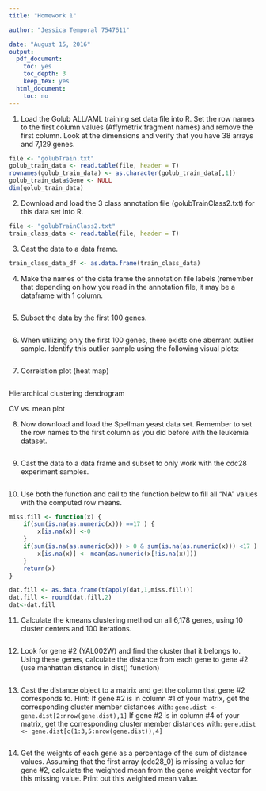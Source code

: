 ```yaml
---
title: "Homework 1"

author: "Jessica Temporal 7547611"

date: "August 15, 2016"
output:
  pdf_document:
    toc: yes
    toc_depth: 3
    keep_tex: yes
  html_document:
    toc: no
---
```

\newpage

1) Load the Golub ALL/AML training set data file into R. Set the row names to
the first column values (Affymetrix fragment names) and remove the first column.
Look at the dimensions and verify that you have 38 arrays and 7,129 genes.
```r
file <- "golubTrain.txt"
golub_train_data <- read.table(file, header = T)
rownames(golub_train_data) <- as.character(golub_train_data[,1])
golub_train_data$Gene <- NULL
dim(golub_train_data)
```

2) Download and load the 3 class annotation file (golubTrainClass2.txt) for this
data set into R.
```r
file <- "golubTrainClass2.txt"
train_class_data <- read.table(file, header = T)
```

3) Cast the data to a data frame.
```r
train_class_data_df <- as.data.frame(train_class_data)
```

4) Make the names of the data frame the annotation file labels (remember that
depending on how you read in the annotation file, it may be a dataframe with 1
column.
```r

```

5) Subset the data by the first 100 genes.
```r

```

6) When utilizing only the first 100 genes, there exists one aberrant outlier
sample.  Identify this outlier sample using the following visual plots:
```r

```

7) Correlation plot (heat map)
```r

```

Hierarchical clustering dendrogram

CV vs. mean plot


8) Now download and load the Spellman yeast data set.  Remember to set the row
names to the first column as you did before with the leukemia dataset.
```r

```

9) Cast the data to a data frame and subset to only work with the cdc28
experiment samples.
```r

```

10) Use both the function and call to the function below to fill all “NA” values
with the computed row means.
```r
miss.fill <- function(x) {
	if(sum(is.na(as.numeric(x))) ==17 ) {
		x[is.na(x)] <-0
	}
	if(sum(is.na(as.numeric(x))) > 0 & sum(is.na(as.numeric(x))) <17 ) {
        x[is.na(x)] <- mean(as.numeric(x[!is.na(x)]))
	}
	return(x)
}

dat.fill <- as.data.frame(t(apply(dat,1,miss.fill)))
dat.fill <- round(dat.fill,2)
dat<-dat.fill
```

11) Calculate the kmeans clustering method on all 6,178 genes, using 10 cluster
centers and 100 iterations.
```r

```

12) Look for gene #2 (YAL002W) and find the cluster that it belongs to.  Using
these genes, calculate the distance from each gene to gene #2 (use manhattan
distance in dist() function)
```r

```

13) Cast the distance object to a matrix and get the column that gene #2
corresponds to.  Hint: If gene #2 is in column #1 of your matrix, get the
corresponding cluster member distances with:
 `gene.dist <- gene.dist[2:nrow(gene.dist),1] `
If gene #2 is in column #4 of your matrix, get the corresponding cluster member
distances with:
 `gene.dist <- gene.dist[c(1:3,5:nrow(gene.dist)),4]`
```r

```

14) Get the weights of each gene as a percentage of the sum of distance values.
Assuming that the first array (cdc28_0) is missing a value for gene #2,
calculate the weighted mean from the gene weight vector for this missing value.
Print out this weighted mean value.
```r

```
